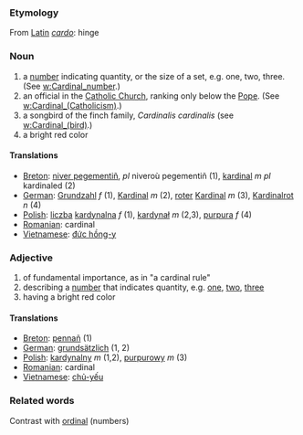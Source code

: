 ===Etymology===
From [[Latin]] ''[[cardo]]'': hinge

===Noun===
#a [[number]] indicating quantity, or the size of a set, e.g. one, two, three. (See [[w:Cardinal_number]].)
#an official in the [[w:Catholicism|Catholic Church]], ranking only below the [[w:Pope|Pope]].  (See [[w:Cardinal_(Catholicism)]].)
# a songbird of the finch family, ''Cardinalis cardinalis'' (see [[w:Cardinal_(bird)]].)
# a bright red color

====Translations====

*[[Breton]]: [[niver pegementiñ]], ''pl'' niveroù pegementiñ (1), [[kardinal]] ''m pl'' kardinaled (2)
*[[German]]: [[Grundzahl]] ''f'' (1), [[Kardinal]] ''m'' (2), [[roter]] [[Kardinal]] ''m'' (3), [[Kardinalrot]] ''n'' (4)
*[[Polish]]: [[liczba]] [[kardynalna]] ''f'' (1), [[kardynał]] ''m'' (2,3), [[purpura]] ''f'' (4)
*[[Romanian]]: cardinal
*[[Vietnamese]]: [[đức hồng-y]]

===Adjective===
#of fundamental importance, as in "a cardinal rule"
#describing a [[number]] that indicates quantity, e.g. [[one]], [[two]], [[three]] 
#having a bright red color

====Translations====

*[[Breton]]: [[pennañ]] (1)
*[[German]]: [[grundsätzlich]] (1, 2)
*[[Polish]]: [[kardynalny]] ''m'' (1,2),  [[purpurowy]] ''m'' (3)
*[[Romanian]]: cardinal
*[[Vietnamese]]: [[chủ-yếu]]

===Related words===
Contrast with [[ordinal]] (numbers)